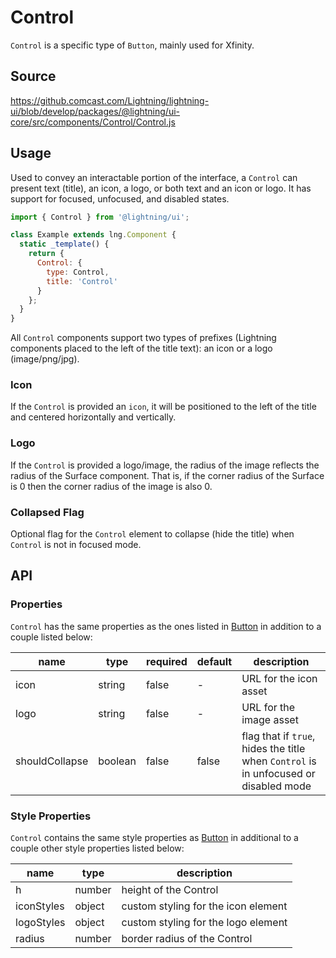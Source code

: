 
# Control

`Control` is a specific type of `Button`, mainly used for Xfinity.

## Source

https://github.comcast.com/Lightning/lightning-ui/blob/develop/packages/@lightning/ui-core/src/components/Control/Control.js

## Usage

Used to convey an interactable portion of the interface, a `Control` can present text (title), an icon, a logo, or both text and an icon or logo.
It has support for focused, unfocused, and disabled states.

```js
import { Control } from '@lightning/ui';

class Example extends lng.Component {
  static _template() {
    return {
      Control: {
        type: Control,
        title: 'Control'
      }
    };
  }
}
```

<Canvas>
  <Story id="controls-control--control" />
</Canvas>

All `Control` components support two types of prefixes (Lightning components placed to the left of the title text): an icon or a logo (image/png/jpg).

### Icon

If the `Control` is provided an `icon`, it will be positioned to the left of the title and centered horizontally and vertically.

### Logo

If the `Control` is provided a logo/image, the radius of the image reflects the radius of the Surface component.
That is, if the corner radius of the Surface is 0 then the corner radius of the image is also 0.

### Collapsed Flag

Optional flag for the `Control` element to collapse (hide the title) when `Control` is not in focused mode.

## API

### Properties

`Control` has the same properties as the ones listed in [Button](?path=/docs/lightning/ui-core-button--button) in addition to a couple listed below:

| name           | type    | required | default | description                                                                          |
| -------------- | ------- | -------- | ------- | ------------------------------------------------------------------------------------ |
| icon           | string  | false    | -       | URL for the icon asset                                                               |
| logo           | string  | false    | -       | URL for the image asset                                                              |
| shouldCollapse | boolean | false    | false   | flag that if `true`, hides the title when `Control` is in unfocused or disabled mode |

### Style Properties

`Control` contains the same style properties as [Button](?path=/docs/elements-button--basic) in additional to a couple other style properties listed below:

| name       | type   | description                         |
| ---------- | ------ | ----------------------------------- |
| h          | number | height of the Control               |
| iconStyles | object | custom styling for the icon element |
| logoStyles | object | custom styling for the logo element |
| radius     | number | border radius of the Control        |
